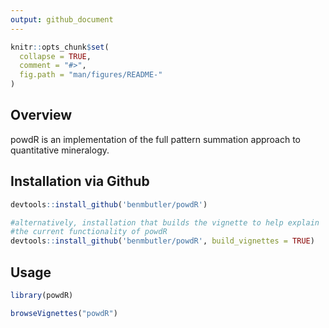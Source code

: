 ```yaml
---
output: github_document
---
```


<!-- README.md is generated from README.Rmd. Please edit that file -->

```r
knitr::opts_chunk$set(
  collapse = TRUE,
  comment = "#>",
  fig.path = "man/figures/README-"
)
```

## Overview

powdR is an implementation of the full pattern summation approach to quantitative mineralogy.

## Installation via Github

```r
devtools::install_github('benmbutler/powdR')

#alternatively, installation that builds the vignette to help explain
#the current functionality of powdR
devtools::install_github('benmbutler/powdR', build_vignettes = TRUE)
```

## Usage

```r
library(powdR)

browseVignettes("powdR")
```
